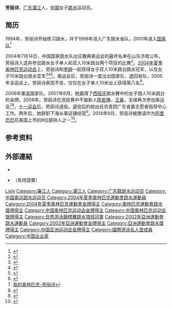 {{noteTA|G1=Aquatics}}
{{Infobox sportsperson
| 姓名        = 劳丽诗
| 圖像        = 
| 圖像說明     = 
| 本名        = 
| 暱稱        = 
| 國籍        = {{PRC}}
| 出生日期     = {{birth date and age|1987|12|12}}
| 出生地點     = {{CHN}}[[广东省|广东省]][[湛江市|湛江市]]
| 逝世日期     = 
| 逝世地點     = 
| 居住地      = 
| 身高        = 
| 體重        = 
| 級別        = 
| 項目        = 10米跳台、雙人10米跳台
| 大學校隊     = 
| 俱樂部      = 
| 搭檔        = 
| 前任搭檔     = [[李婷_(跳水運動員)|李婷]]
| 教練        = 
| 退役        = 
| 獎牌記錄    = <!-- see [[Template:MedalRelatedTemplates|Template:MedalRelatedTemplates]] -->
{{MedalSport | 女子[[跳水|跳水]]}}
{{MedalCountry | {{CHN}} }}
{{MedalCompetition|[[奧林匹克運動會|奧林匹克運動會]]}}
{{MedalGold  | [[2004年夏季奧林匹克運動會|2004年雅典]] | [[2004年夏季奧林匹克運動會跳水比賽|雙人10米跳台]]}}
{{MedalSilver| [[2004年夏季奧林匹克運動會|2004年雅典]] | [[2004年夏季奧林匹克運動會跳水比賽|10米跳台]]}}
{{MedalCompetition|[[世界游泳錦標賽|世界游泳錦標賽]]}}
{{MedalGold| [[2003年世界游泳錦標賽|2003年巴塞隆納]] |雙人10米跳台}}
{{MedalCompetition|[[亞洲運動會|亞洲運動會]]}}
{{MedalGold | [[2002年亞洲運動會|2002年釜山]] | 10米跳台}}
}}

'''劳丽诗'''{{BD|1987年|12月12日}}，[[广东|广东]][[湛江|湛江]]人，[[中华人民共和国|中国]]女子[[跳水|跳水]]运动员。

== 简历 ==
1994年，劳丽诗开始练习跳水，并于1998年进入广东跳水省队，2001年进入[[中国国家跳水队|国家队]]<ref>{{cite news |title=从全民英雄到淘宝店主 一个奥运冠军的蜕变成长史 |url=https://www.163.com/sports/article/FTM5LEQH00058782.html |accessdate=2021-08-08 |work=网易 |agency=网易 |date=2020-12-12}}</ref>

2004年7月14日，中国国家跳水队出征雅典奥运会的最终名单在山东济南公布，劳丽诗入选并参加跳水女子单人和双人10米跳台两个项目的比赛<ref>{{cite news |title=圆梦在即 湛江籍运动员劳丽诗进军雅典奥运·广东新闻·南方网 |url=https://news.southcn.com/gdnews/areapaper/200407160637.htm |accessdate=2021-08-08 |work=南方网}}</ref>。[[2004年夏季奥林匹克运动会|2004年夏季奥林匹克运动会]]上，劳丽诗和[[李婷_(跳水運動員)|李婷]]一起获得女子双人10米跳台跳水冠军，以及女子10米跳台跳水亚军<ref>{{cite news |title=他们从这里走向奥运领奖台 |url=http://www.xinhuanet.com/politics/2016-08/12/c_129224356.htm |accessdate=2021-08-08 |work=新华网 |agency=新华网}}</ref><ref>{{cite news |title=前跳水奥运冠军李婷成为国际游泳名人堂荣誉成员-新华网体育 |url=http://www.xinhuanet.com/sports/2019-03/21/c_1124265926.htm |accessdate=2021-08-08 |work=新华网 |agency=新华网}}</ref><ref>{{cite news |title=劳丽诗圆了湛江奥运金牌梦港城欢腾·广东地市·广东新闻·南方网 |url=http://news.southcn.com/dishi/zhanjiang/ttxw/200408170427.htm?COLLCC=2013446313& |accessdate=2021-08-08 |work=南方网 |agency=南方网}}</ref>。奥运会后，劳丽诗一度淡出国家队，退回省队，2005年全运会上，劳丽诗表现不佳，仅仅在女子单人10米台上获得第八名<ref>{{cite web |title=劳丽诗要摘下奥运光环_评论-报纸评论_NIKE新浪竞技风暴_新浪网 |url=http://sports.sina.com.cn/r/2005-10-04/15521802804.shtml |website=南方日报 |publisher=南方日报 |accessdate=2021-08-08}}</ref>。

2006年重返国家队。2007年6月，她贏得了[[西班牙|西班牙]]跳水賽中的女子個人10米跳台的金牌。2008年，劳丽诗在选拔赛中不敌新人[[陈若琳|陈若琳]]、[[王鑫　(跳水运动员)|王鑫]]，无缘再次参加奥运会<ref>[http://space.tv.cctv.com/act/video.jsp?videoId=VIDE1208273634318564 我的奥林匹克-劳丽诗]{{dead link|date=2017年11月 |bot=InternetArchiveBot |fix-attempted=yes }}</ref><ref>{{cite news |title=跳水选拔女子双人10米台 王鑫/陈若琳预赛第一-搜狐体育 |url=https://sports.sohu.com/20070629/n250834688.shtml |accessdate=2021-08-08 |work=搜狐网 |agency=搜狐网}}</ref>。[[十一运会|十一运会]]后，劳丽诗退役。退役后的她出任共青团广东省委志愿者指导中心工作。两年后，她辞职下海从事店铺经营<ref>{{cite news |title=奥运冠军辞掉“体制内”工作 成为网店店主 |url=https://sports.huanqiu.com/article/9CaKrnJFfo1 |accessdate=2021-08-08 |work=环球网 |agency=环球网}}</ref>。2014年9月，劳丽诗被邀请作为[[阿里巴巴|阿里巴巴]]在美国上市的8位敲钟人之一<ref>{{cite news |title=媒体:哪位奥运选手夺冠后省委常委发朋友圈点赞 |url=https://china.huanqiu.com/article/9CaKrnJWZ4V |accessdate=2021-08-08 |work=环球网 |agency=环球网}}</ref>。

== 参考资料 ==
{{reflist}}

== 外部連結 ==
* {{sinaweibo|2553418722}}
* {{Twitter|laolishi87}}（有待證實）

{{奥林匹克运动会跳水女子双人10米跳台冠军}}
{{世界游泳錦標賽跳水項目－女子雙人10米高臺冠軍}}
{{亚洲运动会跳水比赛女子10米跳台冠军}}

{{Authority control}}
{{DEFAULTSORT:Lao Lishi}}
[[Category:勞姓|Lishi]]
[[Category:廉江人|Category:廉江人]]
[[Category:湛江人|Category:湛江人]]
[[Category:广东籍跳水运动员|Category:广东籍跳水运动员]]
[[Category:中国奥运跳水运动员|Category:中国奥运跳水运动员]]
[[Category:2004年夏季奧林匹克運動會跳水運動員|Category:2004年夏季奧林匹克運動會跳水運動員]]
[[Category:2004年夏季奧林匹克運動會金牌得主|Category:2004年夏季奧林匹克運動會金牌得主]]
[[Category:奧林匹克運動會跳水獎牌得主|Category:奧林匹克運動會跳水獎牌得主]]
[[Category:中国奥林匹克运动会金牌得主|Category:中国奥林匹克运动会金牌得主]]
[[Category:中国奥林匹克运动会银牌得主|Category:中国奥林匹克运动会银牌得主]]
[[Category:世界游泳錦標賽跳水項目冠軍|Category:世界游泳錦標賽跳水項目冠軍]]
[[Category:2002年亞洲運動會跳水運動員|Category:2002年亞洲運動會跳水運動員]]
[[Category:2002年亞洲運動會金牌得主|Category:2002年亞洲運動會金牌得主]]
[[Category:亞洲運動會跳水獎牌得主|Category:亞洲運動會跳水獎牌得主]]
[[Category:中国亚洲运动会金牌得主|Category:中国亚洲运动会金牌得主]]
[[Category:國際游泳名人堂成員|Category:國際游泳名人堂成員]]
[[Category:中国企业家|Category:中国企业家]]